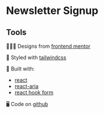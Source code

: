 

<Meta of={NewsletterSignupStories} />

# Newsletter Signup

<Canvas of={NewsletterSignupStories.Basic} />

## Tools

🧑🏼‍🎨 Designs from [frontend mentor](https://www.frontendmentor.io/challenges/results-summary-component-CE_K6s0maV)

🎨 Styled with [tailwindcss](https://tailwindcss.com/)

🔨 Built with:

- [react](https://react.dev/)
- [react-aria](https://react-spectrum.adobe.com/react-aria)
- [react hook form](https://www.react-hook-form.com/)

🖥️ Code on [github](https://github.com/kim-fransson/frontend-mentor/tree/main/packages/web/src/newsletter-signup)
